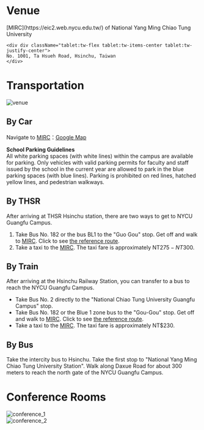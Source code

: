 
# Venue

<div className="tablet:tw-mb-5">
    <div div className="tablet:tw-flex tablet:tw-items-center tablet:tw-justify-center">
    [MIRC](https://eic2.web.nycu.edu.tw/) of National Yang Ming Chiao Tung University 
    </div>

    <div div className="tablet:tw-flex tablet:tw-items-center tablet:tw-justify-center">
    No. 1001, Ta Hsueh Road, Hsinchu, Taiwan
    </div>
</div>

# Transportation

<div div className="tablet:tw-flex tablet:tw-items-center tablet:tw-justify-center">
  <Image
    className="tablet:tw-mr-5 tablet:tw-w-4/5 tablet:tw-mt-14"
    src={venueImg}
    alt="venue"
  />
</div>

## By Car

Navigate to [MIRC](https://eic2.web.nycu.edu.tw/)：[Google Map](https://maps.app.goo.gl/MttEZQraQ3usSbj47?g_st=ic)  

**School Parking Guidelines**   
All white parking spaces (with white lines) within the campus are available for parking. Only vehicles with valid parking permits for faculty and staff issued by the school in the current year are allowed to park in the blue parking spaces (with blue lines). Parking is prohibited on red lines, hatched yellow lines, and pedestrian walkways.  

## By THSR

After arriving at THSR Hsinchu station, there are two ways to get to NYCU Guangfu Campus.

1. Take Bus No. 182 or the bus BL1 to the "Guo Gou" stop. Get off and walk to [MIRC](https://eic2.web.nycu.edu.tw/). Click to see [the reference route](https://maps.app.goo.gl/jKxZsBMHAJpbqr4i7).   
2. Take a taxi to the [MIRC](https://eic2.web.nycu.edu.tw/). The taxi fare is approximately NT$275-NT$300.  

## By Train

After arriving at the Hsinchu Railway Station, you can transfer to a bus to reach the NYCU Guangfu Campus.  

* Take Bus No. 2 directly to the "National Chiao Tung University Guangfu Campus" stop.  
* Take Bus No. 182 or the Blue 1 zone bus to the "Gou-Gou" stop. Get off and walk to [MIRC](https://eic2.web.nycu.edu.tw/). Click to see [the reference route](https://maps.app.goo.gl/GU7nbFYjc5bPLJPD8).   
* Take a taxi to the [MIRC](https://eic2.web.nycu.edu.tw/). The taxi fare is approximately NT$230.  


## By Bus

Take the intercity bus to Hsinchu. Take the first stop to "National Yang Ming Chiao Tung University Station". Walk along Daxue Road for about 300 meters to reach the north gate of the NYCU Guangfu Campus.


# Conference Rooms

<div div className="tablet:tw-flex tablet:tw-items-center tablet:tw-justify-center">
  <Image
    className="tablet:tw-mr-5 tablet:tw-w-4/5 tablet:tw-mt-14"
    src={confImg1}
    alt="conference_1"
  />
</div>

<div div className="tablet:tw-flex tablet:tw-items-center tablet:tw-justify-center">
  <Image
    className="tablet:tw-mr-5 tablet:tw-w-4/5 tablet:tw-mt-14"
    src={confImg2}
    alt="conference_2"
  />
</div>




